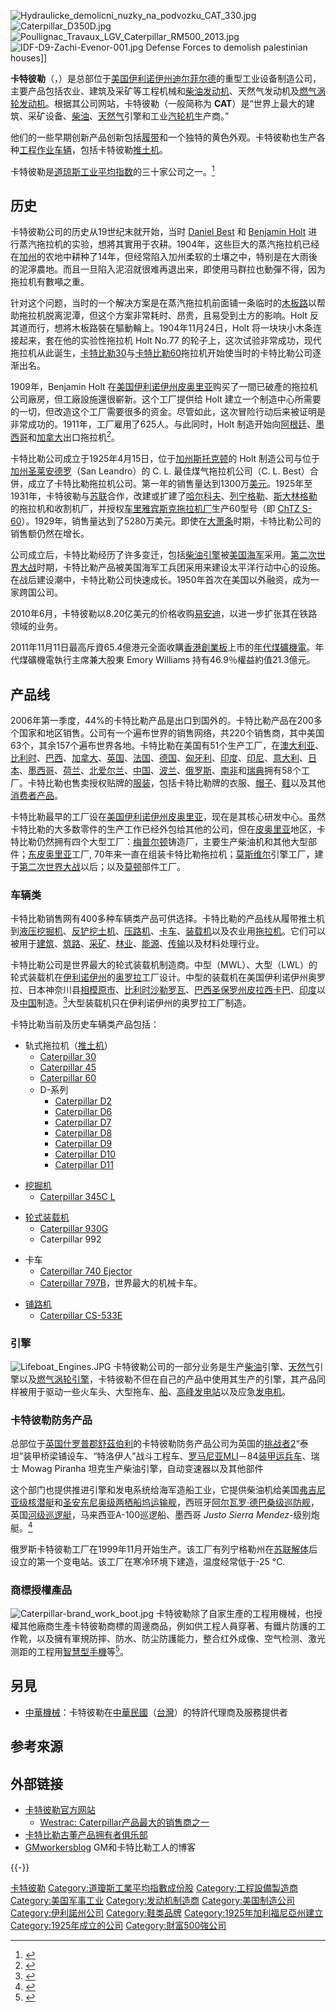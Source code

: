 {{noteTA
|G1=USState
|G2=UK Places
|T=zh-cn:卡特彼勒; zh-tw:開拓重工; zh-hk:卡特比勒;
|1=zh-cn:卡特彼勒; zh-tw:開拓重工; zh-hk:卡特比勒;
|2=zh-hans:迪尔菲尔德; zh-hant:迪爾菲爾德; zh-tw:迪爾福德; zh-hk:德菲路;
|3=zh-tw:史達林; zh-cn:斯大林; zh-hk:史太林; zh-mo:史達林; zh-sg:斯大林;
}}
{{Infobox_Company
|company_name     = 卡特彼勒
|company_logo     = Caterpillar logo.svg
|company_type     = （{{nyse|CAT}}）
|company_slogan   =
|foundation       = 1925
|location         = {{USA}}[[伊利諾州|伊利諾州]][[迪尔菲尔德_(伊利諾州)|迪尔菲尔德]]
|key_people       = Jim Umpleby, CEO&主席
|industry         = 工業[[設備|設備]]
|products         = 建築與農業機械特殊機械
| revenue = {{increase}} 547亿美元(2018年)<ref name="2018SEC">{{cite web|title=Caterpillar 2018 SEC Filing|url=https://www.sec.gov/Archives/edgar/data/18230/000001823018000042/cat_10-kx12312017.htm#s68ED144112675DA4AA05C4BE849D8235|publisher=sec.gov|accessdate=21 May 2019|archive-date=2018-02-16|archive-url=https://web.archive.org/web/20180216040736/https://www.sec.gov/Archives/edgar/data/18230/000001823018000042/cat_10-kx12312017.htm#s68ED144112675DA4AA05C4BE849D8235|dead-url=no}}</ref>
| operating_income = {{increase}} 82.93亿美元 (2018年)<ref name="2018SEC"/>
| net_income = {{increase}} 61.47亿美元 (2018年)<ref name="2018SEC"/>
| assets = {{increase}} 785.09亿美元 (2018年)<ref name="2018SEC"/>
| equity = {{increase}} 140.8亿美元 (2018年)<ref name="2018SEC"/>
| owner = 
| num_employees = 101,500 (2018年)<ref name="2017SEC">{{cite web|title=Caterpillar 2017 SEC Filing|url=https://www.sec.gov/Archives/edgar/data/18230/000001823018000042/cat_10-kx12312017.htm#s68ED144112675DA4AA05C4BE849D8235|publisher=sec.gov|accessdate=22 February 2018|archive-date=2018-02-16|archive-url=https://web.archive.org/web/20180216040736/https://www.sec.gov/Archives/edgar/data/18230/000001823018000042/cat_10-kx12312017.htm#s68ED144112675DA4AA05C4BE849D8235|dead-url=no}}</ref>
|homepage         = {{URL|caterpillar.com}}
}}
[[File:Hydraulicke_demolicni_nuzky_na_podvozku_CAT_330.jpg|thumb]]
[[File:Caterpillar_D350D.jpg|thumb]]
[[File:Poullignac_Travaux_LGV_Caterpillar_RM500_2013.jpg|thumb]]
[[File:IDF-D9-Zachi-Evenor-001.jpg|thumb]] Defense Forces to demolish palestinian houses]]

'''卡特彼勒'''（{{lang-en|'''Caterpillar Inc.'''}}，{{nyse|CAT}}）是总部位于[[美国|美国]][[伊利诺伊州|伊利诺伊州]][[迪尔菲尔德_(伊利诺伊州)|迪尔菲尔德]]的重型工业设备制造公司，主要产品包括农业、建筑及采矿等工程机械和[[柴油发动机|柴油发动机]]、天然气发动机及[[燃气涡轮发动机|燃气涡轮发动机]]。根据其公司网站，卡特彼勒（一般简称为 '''CAT'''）是“世界上最大的建筑、采矿设备、[[柴油|柴油]]、[[天然气|天然气]]引擎和工业[[汽轮机|汽轮机]]生产商。”

他们的一些早期创新产品创新包括[[履带|履带]]和一个独特的黄色外观。卡特彼勒也生产各种[[工程作业车辆|工程作业车辆]]，包括卡特彼勒[[推土机|推土机]]。

卡特彼勒是[[道琼斯工业平均指数|道琼斯工业平均指数]]的三十家公司之一。<ref>{{cite web
|url=http://money.cnn.com/magazines/fortune/fortune500/2008/snapshots/81.html
|title=Fortune 500 2008: Caterpillar - CAT
|accessdate=2008-06-25
|publisher=Cable News Network
|archive-date=2008-07-09
|archive-url=https://web.archive.org/web/20080709055723/http://money.cnn.com/magazines/fortune/fortune500/2008/snapshots/81.html
|dead-url=no
}}</ref>

== 历史 ==
卡特彼勒公司的历史从19世纪末就开始，当时 [[Daniel_Best|Daniel Best]] 和 [[Benjamin_Holt|Benjamin Holt]] 进行蒸汽拖拉机的实验，想將其實用于农耕。1904年，这些巨大的蒸汽拖拉机已经在[[加州|加州]]的农地中耕种了14年，但经常陷入加州柔软的土壤之中，特别是在大雨後的泥濘農地。而且一旦陷入泥沼就很难再退出来，即使用马群拉也動彈不得，因为拖拉机有數噸之重。

针对这个问题，当时的一个解决方案是在蒸汽拖拉机前面铺一条临时的[[木板路|木板路]]以帮助拖拉机脱离泥潭，但这个方案非常耗时、昂贵，且易受到土方的影响。Holt 反其道而行，想將木板路裝在驅動輪上。1904年11月24日，Holt 将一块块小木条连接起来，套在他的实验性拖拉机 Holt No.77 的轮子上，这次试验非常成功，现代拖拉机从此诞生，[[卡特比勒30|卡特比勒30]]与[[卡特比勒60|卡特比勒60]]拖拉机开始使当时的卡特比勒公司逐渐出名。

1909年，Benjamin Holt 在[[美国|美国]][[伊利诺伊州|伊利诺伊州]][[皮奥里亚_(伊利诺伊州)|皮奥里亚]]购买了一間已破產的拖拉机公司廠房，但工廠設施還很嶄新。这个工厂提供给 Holt 建立一个制造中心所需要的一切，但改造这个工厂需要很多的资金。尽管如此，这次冒险行动后来被证明是非常成功的。1911年，工厂雇用了625人。与此同时，Holt 制造开始向[[阿根廷|阿根廷]]、[[墨西哥|墨西哥]]和[[加拿大|加拿大]]出口拖拉机<ref>{{Cite web |url=http://www.fundinguniverse.com/company-histories/Caterpillar-Inc-Company-History.html |title=Caterpillar Inc. - Company History |accessdate=2008-08-30 |archive-date=2008-08-19 |archive-url=https://web.archive.org/web/20080819193558/http://www.fundinguniverse.com/company-histories/Caterpillar-Inc-Company-History.html |dead-url=no }}</ref>。

卡特比勒公司成立于1925年4月15日，位于[[加州|加州]][[斯托克顿_(加利福尼亚州)|斯托克顿]]的 Holt 制造公司与位于[[加州|加州]][[圣莱安德罗_(加利福尼亚州)|圣莱安德罗]]（San Leandro）的 C. L. 最佳煤气拖拉机公司（C. L. Best）合併，成立了卡特比勒拖拉机公司。第一年的销售量达到1300万[[美元|美元]]。1925年至1931年，卡特彼勒与[[苏联|苏联]]合作，改建或扩建了[[哈尔科夫|哈尔科夫]]、[[列宁格勒|列宁格勒]]、[[斯大林格勒|斯大林格勒]]的拖拉机和收割机厂，并授权[[车里雅宾斯克拖拉机厂|车里雅宾斯克拖拉机厂]]生产60型号（即 [[ChTZ_S-60|ChTZ S-60]]）。1929年，销售量达到了5280万美元。即使在[[大萧条|大萧条]]时期，卡特比勒公司的销售额仍然在增长。

公司成立后，卡特比勒经历了许多变迁，包括[[柴油引擎|柴油引擎]]被[[美国海军|美国海军]]采用。[[第二次世界大战|第二次世界大战]]时期，卡特比勒产品被美国海军工兵团采用来建设太平洋行动中心的设施。在战后建设潮中，卡特比勒公司快速成长。1950年首次在美国以外融资，成为一家跨国公司。

2010年6月，卡特彼勒以8.20亿美元的价格收购[[易安迪|易安迪]]，以进一步扩张其在铁路领域的业务。

2011年11月11日最高斥資65.4億港元全面收購[[香港創業板|香港創業板]]上市的[[年代煤礦機電|年代煤礦機電]]。年代煤礦機電執行主席兼大股東 Emory Williams 持有46.9％權益約值21.3億元。

== 产品线 ==
2006年第一季度，44%的卡特比勒产品是出口到国外的。卡特比勒产品在200多个国家和地区销售。公司有一个遍布世界的销售网络，共220个销售商，其中美国63个，其余157个遍布世界各地。卡特比勒在美国有51个生产工厂，在[[澳大利亚|澳大利亚]]、[[比利时|比利时]]、[[巴西|巴西]]、[[加拿大|加拿大]]、[[英国|英国]]、[[法国|法国]]、[[德国|德国]]、[[匈牙利|匈牙利]]、[[印度|印度]]、[[印尼|印尼]]、[[意大利|意大利]]、[[日本|日本]]、[[墨西哥|墨西哥]]、[[荷兰|荷兰]]、[[北爱尔兰|北爱尔兰]]、[[中国|中国]]、[[波兰|波兰]]、[[俄罗斯|俄罗斯]]、[[南非|南非]]和[[瑞典|瑞典]]拥有58个工厂。卡特比勒也售卖授权贴牌的[[服装|服装]]，包括卡特比勒牌的衣服、[[帽子|帽子]]、[[鞋類|鞋]]以及其他[[消费者产品|消费者产品]]。

卡特比勒最早的工厂设在[[美国|美国]][[伊利诺伊州|伊利诺伊州]][[皮奥里亚_(伊利诺伊州)|皮奥里亚]]，现在是其核心研发中心。虽然卡特比勒的大多数零件的生产工作已经外包给其他的公司，但在[[皮奥里亚_(伊利诺伊州)|皮奥里亚]]地区，卡特比勒仍然拥有四个大型工厂：[[梅普尔顿_(伊利诺伊州)|梅普尔顿]]铸造厂，主要生产柴油机和其他大型部件；[[东皮奥里亚_(伊利诺伊州)|东皮奥里亚]]工厂, 70年来一直在组装卡特比勒拖拉机；[[莫斯维尔_(伊利诺伊州)|莫斯维尔]]引擎工厂，建于[[第二次世界大战|第二次世界大战]]以后；以及[[莫顿_(伊利诺伊州)|莫顿]]部件工厂。

=== 车辆类 ===
卡特比勒销售网有400多种车辆类产品可供选择。卡特比勒的产品线从履带推土机到[[液压挖掘机|液压挖掘机]]、[[反铲挖土机|反铲挖土机]]、[[压路机|压路机]]、[[卡车|卡车]]、[[装载机|装载机]]以及农业用[[拖拉机|拖拉机]]。它们可以被用于[[建筑|建筑]]、[[筑路|筑路]]、[[采矿|采矿]]、[[林业|林业]]、[[能源|能源]]、[[传输|传输]]以及材料处理行业。

卡特比勒公司是世界最大的轮式装载机制造商。中型（MWL）、大型（LWL）的轮式装载机在[[伊利诺伊州|伊利诺伊州]]的[[奥罗拉_(伊利诺伊州)|奥罗拉]]工厂设计。中型的装载机在美国伊利诺伊州奥罗拉、日本神奈川县[[相模原市|相模原市]]、[[比利时|比利时]][[沙勒罗瓦|沙勒罗瓦]]、[[巴西|巴西]][[圣保罗州|圣保罗州]][[皮拉西卡巴|皮拉西卡巴]]、[[印度|印度]]以及[[中国|中国]]制造。<ref>{{Cite web |url=http://brasil.cat.com/ |title=Caterpillar: Home |accessdate=2020-10-03 |archive-date=2015-09-07 |archive-url=https://web.archive.org/web/20150907120902/http://brasil.cat.com/ |dead-url=yes }}</ref>大型装载机只在伊利诺伊州的奥罗拉工厂制造。

卡特比勒当前及历史车辆类产品包括：
{{stack begin | align=center | clear=false | float=center}}
{{Col-begin}}
{{Col-break|33%}}
* 轨式拖拉机（[[推土机|推土机]]）
** [[Caterpillar_30|Caterpillar 30]]
** [[Caterpillar_45|Caterpillar 45]]
** [[Caterpillar_60|Caterpillar 60]]
** D-系列
*** [[Caterpillar_D2|Caterpillar D2]]
*** [[Caterpillar_D6|Caterpillar D6]]
*** [[Caterpillar_D7|Caterpillar D7]]
*** [[Caterpillar_D8|Caterpillar D8]]
*** [[Caterpillar_D9|Caterpillar D9]]
*** [[Caterpillar_D10|Caterpillar D10]]
*** [[Caterpillar_D11|Caterpillar D11]]
{{Col-break}}
* [[挖掘机|挖掘机]]
** [[Caterpillar_345C_L|Caterpillar 345C L]]

* [[装载机_(设备)|轮式装载机]]
** [[Caterpillar_930G|Caterpillar 930G]]
** Caterpillar 992

* 卡车
** [[Caterpillar_740_Ejector|Caterpillar 740 Ejector]]
** [[Caterpillar_797B|Caterpillar 797B]]，世界最大的机械卡车。

* [[铺路机|铺路机]]
** [[Caterpillar_CS-533E|Caterpillar CS-533E]]
{{Col-end}}
{{stack end}}

=== 引擎 ===
[[File:Lifeboat_Engines.JPG|thumb]]
卡特彼勒公司的一部分业务是生产[[柴油|柴油]]引擎、[[天然气|天然气]]引擎以及[[燃气涡轮引擎|燃气涡轮引擎]]，卡特彼勒不但在自己的产品中使用其生产的引擎，其产品同样被用于驱动一些火车头、大型拖车、[[船|船]]、[[高峰发电站|高峰发电站]]以及应急[[发电机|发电机]]。

=== 卡特彼勒防务产品 ===
总部位于[[英国|英国]][[什罗普郡|什罗普郡]][[舒茲伯利|舒茲伯利]]的卡特彼勒防务产品公司为英国的[[挑战者2|挑战者2]]“泰坦”装甲桥梁铺设车、“特洛伊人”战斗工程车、[[罗马尼亚|罗马尼亚]]MLI－84[[装甲运兵车|装甲运兵车]]、瑞士 Mowag Piranha 坦克生产柴油引擎，自动变速器以及其他部件

这个部门也提供推进引擎和发电系统给海军造船工业，它提供柴油机给美国[[弗吉尼亚级核潜艇|弗吉尼亚级核潜艇]]和[[圣安东尼奥级两栖船坞运输舰|圣安东尼奥级两栖船坞运输舰]]，西班牙[[阿尔瓦罗·德巴桑级巡防舰|阿尔瓦罗·德巴桑级巡防舰]]，英国[[河级巡逻艇|河级巡逻艇]]，马来西亚A-100巡逻船、墨西哥 ''Justo Sierra Mendez''-级别炮艇。<ref>{{cite web
|url=http://www.armedforces.co.uk/companies/raq3f8ab10ac700f
|title=Caterpillar Defence Products
|accessdate=2007-08-04
|work=Armed Forces - The Defence Suppliers Directory
|publisher=R & F Defence Publications
|archive-date=2007-08-17
|archive-url=https://web.archive.org/web/20070817010643/http://www.armedforces.co.uk/companies/raq3f8ab10ac700f
|dead-url=no
}}</ref>

俄罗斯卡特彼勒工厂在1999年11月开始生产。该工厂有列宁格勒州在[[苏联解体|苏联解体]]后设立的第一个变电站。该工厂在寒冷环境下建造，温度经常低于-25 °C.

===商標授權產品===
[[File:Caterpillar-brand_work_boot.jpg|thumb]]
卡特彼勒除了自家生產的工程用機械，也授權其他廠商生產卡特彼勒商標的周邊商品，例如供工程人員穿著、有鐵片防護的工作靴，以及擁有軍規防摔、防水、防尘防護能力，整合红外成像、空气检测、激光测距的工程用[[智慧型手機|智慧型手機]]等<ref>{{Cite web |url=https://www.caterpillar.com/zh/news/caterpillarNews/innovation/caterpillar-Cat-S61-smartphone.html |title=https://www.caterpillar.com/zh/news/caterpillarNews/innovation/caterpillar-Cat-S61-smartphone.html |accessdate=2018-07-24 |archive-date=2018-07-24 |archive-url=https://web.archive.org/web/20180724093155/https://www.caterpillar.com/zh/news/caterpillarNews/innovation/caterpillar-Cat-S61-smartphone.html |dead-url=no }}</ref>。

==另見==
*[[中華機械|中華機械]]：卡特彼勒在[[中華民國|中華民國]]（[[台灣|台灣]]）的特許代理商及服務提供者

== 参考來源 ==
{{reflist}}

== 外部链接 ==
{{Commonscat|Caterpillar Incorporated}}
* [https://www.cat.com 卡特彼勒官方网站]{{Wayback|url=https://www.cat.com/ |date=20200925213724 }}
** [http://www.westrac.com Westrac: Caterpillar产品最大的销售商之一]{{Wayback|url=http://www.westrac.com/ |date=20190831220734 }}
* [http://www.acmoc.org 卡特比勒古董产品拥有者俱乐部]{{Wayback|url=http://www.acmoc.org/ |date=20080913002634 }}
* [https://web.archive.org/web/20080829221101/http://www.gmworkersblog.com/ GMworkersblog] GM和卡特比勒工人的博客

{{-}}
{{DJIA}}
{{工程机械}}

[[Category:卡特彼勒|]]
[[Category:道瓊斯工業平均指數成份股|Category:道瓊斯工業平均指數成份股]]
[[Category:工程設備製造商|Category:工程設備製造商]]
[[Category:美国军事工业|Category:美国军事工业]]
[[Category:发动机制造商|Category:发动机制造商]]
[[Category:美国制造公司|Category:美国制造公司]]
[[Category:伊利諾州公司|Category:伊利諾州公司]]
[[Category:鞋类品牌|Category:鞋类品牌]]
[[Category:1925年加利福尼亞州建立|Category:1925年加利福尼亞州建立]]
[[Category:1925年成立的公司|Category:1925年成立的公司]]
[[Category:財富500強公司|Category:財富500強公司]]